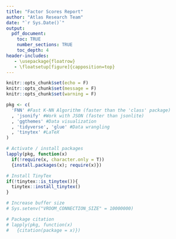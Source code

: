 ```yaml
---
title: "Factor Scores Report"
author: "Atlas Research Team"
date: "`r Sys.Date()`"
output: 
  pdf_document:
    toc: TRUE
    number_sections: TRUE
    toc_depth: 4
header-includes:
   - \usepackage{floatrow}
   - \floatsetup[figure]{capposition=top}
---
```


```r
knitr::opts_chunk$set(echo = F)
knitr::opts_chunk$set(message = F)
knitr::opts_chunk$set(warning = F)

pkg <- c(
  'FNN' #Fast K-NN Algorithm (faster than the 'class' package)
  , 'jsonify' #Work with JSON (faster than jsonlite)
  , 'ggthemes' #Data visualization
  , 'tidyverse', 'glue' #Data wrangling
  , 'tinytex' #LaTeX
)

# Activate / install packages
lapply(pkg, function(x)
  if(!require(x, character.only = T))
  {install.packages(x); require(x)})

# Install TinyTex
if(!tinytex::is_tinytex()){
  tinytex::install_tinytex()
}

# Increase buffer size
# Sys.setenv("VROOM_CONNECTION_SIZE" = 10000000)

# Package citation
# lapply(pkg, function(x)
#   {citation(package = x)})
```
